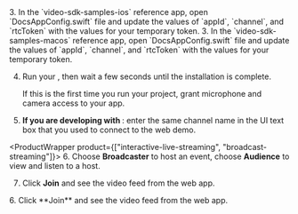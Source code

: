 
<PlatformWrapper platform="ios">
3. In the `video-sdk-samples-ios` reference app, open `DocsAppConfig.swift` file and update the values of `appId`,
    `channel`, and `rtcToken` with the values for your temporary token.
</PlatformWrapper>
<PlatformWrapper platform="macos">
3. In the `video-sdk-samples-macos` reference app, open `DocsAppConfig.swift` file and update the values of `appId`,
    `channel`, and `rtcToken` with the values for your temporary token.
</PlatformWrapper>

4. Run your <Vpl k="CLIENT"/>, then wait a few seconds until the installation is complete.

    If this is the first time you run your project, grant microphone and camera access to your app.

5.  **If you are developing with <Vg k="VSDK" />**: enter the same channel name in the UI text box that you used to connect to the <Vg k="COMPANY" /> web demo.

<ProductWrapper product={["interactive-live-streaming", "broadcast-streaming"]}>
6. Choose **Broadcaster** to host an event, choose **Audience** to view and listen to a host.

7.  Click **Join** and see the video feed from the web app.
</ProductWrapper>

<ProductWrapper notAllowed="interactive-live-streaming">
6.  Click **Join** and see the video feed from the web app.
</ProductWrapper>


